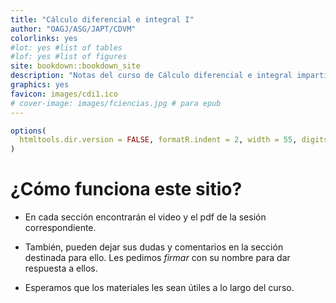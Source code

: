 ```yaml
--- 
title: "Cálculo diferencial e integral I"
author: "OAGJ/ASG/JAPT/CDVM"
colorlinks: yes
#lot: yes #list of tables
#lof: yes #list of figures
site: bookdown::bookdown_site
description: "Notas del curso de Cálculo diferencial e integral impartido por OAGJ y ASG en la Facultad de Ciencias-UNAM durante el semestre 2021-2."
graphics: yes
favicon: images/cdi1.ico
# cover-image: images/fciencias.jpg # para epub
---
```


```r
options(
  htmltools.dir.version = FALSE, formatR.indent = 2, width = 55, digits = 4
)
```


# ¿Cómo funciona este sitio? {-}

 - En cada sección encontrarán el video y el pdf de la sesión correspondiente.

 - También, pueden dejar sus dudas y comentarios en la sección destinada para ello. Les pedimos _firmar_ con su nombre para dar respuesta a ellos.

 - Esperamos que los materiales les sean útiles a lo largo del curso.